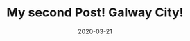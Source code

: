 ---
title: My second Post! Galway City!
slug: my-second-post
date: 2020-03-21
thumbnail: webpack-splitchunks.png
readtime: 3min
featureImage: galway.jpg
excerpt: Galway, a harbour city on Ireland’s west coast, sits where the River Corrib meets the Atlantic Ocean. The city’s hub is 18th-century Eyre Square, a popular meeting spot surrounded by shops and traditional pubs that often offer live Irish folk music. Nearby, stone-clad cafes, boutiques and art galleries line the winding lanes of the Latin Quarter, which retains portions of the medieval city walls.
---